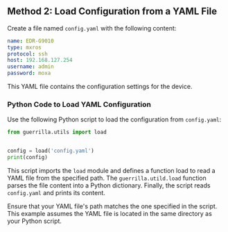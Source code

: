## Method 2: Load Configuration from a YAML File

Create a file named `config.yaml` with the following content:
  
```yaml showLineNumbers filename="config.yaml"
name: EDR-G9010
type: mxros
protocol: ssh
host: 192.168.127.254
username: admin
password: moxa
```

This YAML file contains the configuration settings for the device.

### Python Code to Load YAML Configuration

Use the following Python script to load the configuration from `config.yaml`:

```py
from guerrilla.utils import load


config = load('config.yaml')
print(config)
```

This script imports the `load` module and defines a function load to read a YAML file from the specified path. 
The `guerrilla.utild.load` function parses the file content into a Python dictionary. Finally, the script reads `config.yaml` and prints its content.

Ensure that your YAML file's path matches the one specified in the script. 
This example assumes the YAML file is located in the same directory as your Python script.